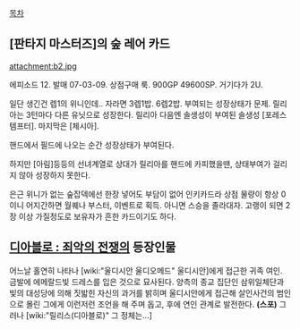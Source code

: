 [[목차]]
== [판타지 마스터즈]의 숲 레어 카드 ==
attachment:b2.jpg

에피소드 12. 발매 07-03-09. 
상점구매 룩. 900GP 49600SP. 거기다가 2U.

일단 생긴건 렙1의 위니인데..
자라면 3렙1밥. 6렙2밥.
부여되는 성장상태가 문제.
릴리아는 3턴마다 다른 유닛으로 성장한다. 
릴리아 다음엔 솔생성이 부여된 솔생성 [포레스템프터]. 마지막은 [체시아].

핸드에서 필드에 나오는 순간 성장상태가 부여된다.

하지만 [아림]등등의 선녀계열로 상대가 릴리아를 핸드에 카피했을땐, 상태부여가 걸리지 않아 성장하지 못한다.

은근 위니가 없는 숲잡덱에선 한장 넣어도 부담이 없어 인키카드라 상점 물량이 항상 0이니 어지간하면 월퀘나 부스터, 이벤트로 획득. 아니면 스승을 졸라대자. 고랭이 되면 2장 이상 가질정도로 보유자가 흔한 카드이기도 하다. 

== [[디아블로 : 죄악의 전쟁]]의 등장인물 ==
어느날 홀연히 나타나 [wiki:"울디시안 울디오메드" 울디시안]에게 접근한 귀족 여인. 금발에 에메랄드빛 드레스를 입은 것으로 묘사된다. 양측의 종교 집단인 삼위일체단과 빛의 대성당에 의해 짓밟힌 자신의 과거를 밝히며 울디시안에게 접근해 살인사건의 범인으로 몰린 그에게 이런저런 조언을 해 주며 돕고, 후에 연인 관계로 발전한다. '''(스포)''' 그러나 [wiki:"릴리스(디아블로)" 그 정체는...]
